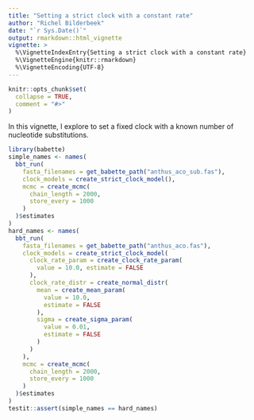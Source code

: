 ```yaml
---
title: "Setting a strict clock with a constant rate"
author: "Richel Bilderbeek"
date: "`r Sys.Date()`"
output: rmarkdown::html_vignette
vignette: >
  %\VignetteIndexEntry{Setting a strict clock with a constant rate}
  %\VignetteEngine{knitr::rmarkdown}
  %\VignetteEncoding{UTF-8}
---
```


```r
knitr::opts_chunk$set(
  collapse = TRUE,
  comment = "#>"
)
```

In this vignette, I explore to set a fixed clock with
a known number of nucleotide substitutions.

```r
library(babette)
simple_names <- names(
  bbt_run(
    fasta_filenames = get_babette_path("anthus_aco_sub.fas"),
    clock_models = create_strict_clock_model(),
    mcmc = create_mcmc(
      chain_length = 2000, 
      store_every = 1000
    )
  )$estimates
)
hard_names <- names(
  bbt_run(
    fasta_filenames = get_babette_path("anthus_aco.fas"),
    clock_models = create_strict_clock_model(
      clock_rate_param = create_clock_rate_param(
        value = 10.0, estimate = FALSE
      ),
      clock_rate_distr = create_normal_distr(
        mean = create_mean_param(
          value = 10.0, 
          estimate = FALSE
        ),
        sigma = create_sigma_param(
          value = 0.01, 
          estimate = FALSE
        )
      )
    ),
    mcmc = create_mcmc(
      chain_length = 2000, 
      store_every = 1000
    )
  )$estimates
)
testit::assert(simple_names == hard_names)
```
